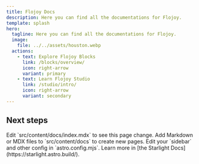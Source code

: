 ```yaml
---
title: Flojoy Docs
description: Here you can find all the documentations for Flojoy.
template: splash
hero:
  tagline: Here you can find all the documentations for Flojoy.
  image:
    file: ../../assets/houston.webp
  actions:
    - text: Explore Flojoy Blocks
      link: /blocks/overview/
      icon: right-arrow
      variant: primary
    - text: Learn Flojoy Studio
      link: /studio/intro/
      icon: right-arrow
      variant: secondary
---
```



## Next steps

<CardGrid stagger>
  <Card title="Update content" icon="pencil">
    Edit `src/content/docs/index.mdx` to see this page change.
  </Card>
  <Card title="Add new content" icon="add-document">
    Add Markdown or MDX files to `src/content/docs` to create new pages.
  </Card>
  <Card title="Configure your site" icon="setting">
    Edit your `sidebar` and other config in `astro.config.mjs`.
  </Card>
  <Card title="Read the docs" icon="open-book">
    Learn more in [the Starlight Docs](https://starlight.astro.build/).
  </Card>
</CardGrid>
